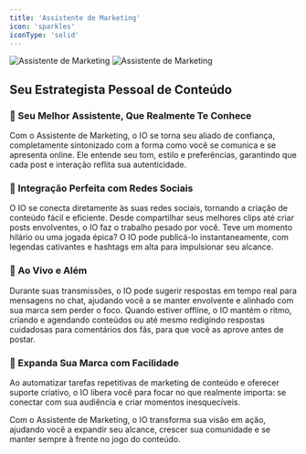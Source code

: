 ```yaml
---
title: 'Assistente de Marketing'
icon: 'sparkles'
iconType: 'solid'
---
```


<img
  className="block dark:hidden"
  src="/images/features/pt-br/marketing_assistant_light.png"
  alt="Assistente de Marketing"
/>
<img
  className="hidden dark:block"
  src="/images/features/pt-br/marketing_assistant_dark.png"
  alt="Assistente de Marketing"
/>

## Seu Estrategista Pessoal de Conteúdo

### 🤝 Seu Melhor Assistente, Que Realmente Te Conhece

Com o Assistente de Marketing, o IO se torna seu aliado de confiança, completamente sintonizado com a forma como você se comunica e se apresenta online. Ele entende seu tom, estilo e preferências, garantindo que cada post e interação reflita sua autenticidade.

### 📲 Integração Perfeita com Redes Sociais

O IO se conecta diretamente às suas redes sociais, tornando a criação de conteúdo fácil e eficiente. Desde compartilhar seus melhores clips até criar posts envolventes, o IO faz o trabalho pesado por você. Teve um momento hilário ou uma jogada épica? O IO pode publicá-lo instantaneamente, com legendas cativantes e hashtags em alta para impulsionar seu alcance.

### 💬 Ao Vivo e Além

Durante suas transmissões, o IO pode sugerir respostas em tempo real para mensagens no chat, ajudando você a se manter envolvente e alinhado com sua marca sem perder o foco. Quando estiver offline, o IO mantém o ritmo, criando e agendando conteúdos ou até mesmo redigindo respostas cuidadosas para comentários dos fãs, para que você as aprove antes de postar.

### 🚀 Expanda Sua Marca com Facilidade
Ao automatizar tarefas repetitivas de marketing de conteúdo e oferecer suporte criativo, o IO libera você para focar no que realmente importa: se conectar com sua audiência e criar momentos inesquecíveis.

Com o Assistente de Marketing, o IO transforma sua visão em ação, ajudando você a expandir seu alcance, crescer sua comunidade e se manter sempre à frente no jogo do conteúdo.